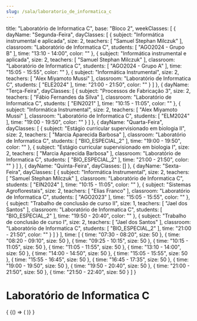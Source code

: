 ```yaml
---
slug: /sala/laboratorio_de_informatica_c
---
```

  title: "Laboratório de Informatica C",
  base: "Bloco 2",
  weekClasses: [
    {
      dayName: "Segunda-Feira",
      dayClasses: [
        {
          subject: "Informática instrumental e aplicada",
          size: 2,
          teachers: [
            "Samuel Stephan Milczuk"
          ],
          classroom: "Laboratório de Informatica C",
          students: [
            "AGO2024 - Grupo B"
          ],
          time: "13:10 - 14:00",
          color: ""
        },
        {
          subject: "Informática instrumental e aplicada",
          size: 2,
          teachers: [
            "Samuel Stephan Milczuk"
          ],
          classroom: "Laboratório de Informatica C",
          students: [
            "AGO2024 - Grupo A"
          ],
          time: "15:05 - 15:55",
          color: ""
        },
        {
          subject: "Informática Instrumental",
          size: 2,
          teachers: [
            "Alex Miyamoto Mussi"
          ],
          classroom: "Laboratório de Informatica C",
          students: [
            "ELE2024"
          ],
          time: "21:00 - 21:50",
          color: ""
        }
      ]
    },
    {
      dayName: "Terça-Feira",
      dayClasses: [
        {
          subject: "Processos de Fabricação 3",
          size: 2,
          teachers: [
            "Fábio Fernandes da Silva"
          ],
          classroom: "Laboratório de Informatica C",
          students: [
            "EIN2021"
          ],
          time: "10:15 - 11:05",
          color: ""
        },
        {
          subject: "Informática Instrumental",
          size: 2,
          teachers: [
            "Alex Miyamoto Mussi"
          ],
          classroom: "Laboratório de Informatica C",
          students: [
            "ELM2024"
          ],
          time: "19:00 - 19:50",
          color: ""
        }
      ]
    },
    {
      dayName: "Quarta-Feira",
      dayClasses: [
        {
          subject: "Estágio curricular supervisionado em biologia II",
          size: 2,
          teachers: [
            "Marcia Aparecida Barbosa"
          ],
          classroom: "Laboratório de Informatica C",
          students: [
            "BIO_ESPECIAL_2"
          ],
          time: "19:00 - 19:50",
          color: ""
        },
        {
          subject: "Estágio curricular supervisionado em biologia I",
          size: 2,
          teachers: [
            "Marcia Aparecida Barbosa"
          ],
          classroom: "Laboratório de Informatica C",
          students: [
            "BIO_ESPECIAL_2"
          ],
          time: "21:00 - 21:50",
          color: ""
        }
      ]
    },
    {
      dayName: "Quinta-Feira",
      dayClasses: []
    },
    {
      dayName: "Sexta-Feira",
      dayClasses: [
        {
          subject: "Informática Instrumental",
          size: 2,
          teachers: [
            "Samuel Stephan Milczuk"
          ],
          classroom: "Laboratório de Informatica C",
          students: [
            "EIN2024"
          ],
          time: "10:15 - 11:05",
          color: ""
        },
        {
          subject: "Sistemas Agroflorestais",
          size: 2,
          teachers: [
            "Elias Franco"
          ],
          classroom: "Laboratório de Informatica C",
          students: [
            "AGO2023"
          ],
          time: "15:05 - 15:55",
          color: ""
        },
        {
          subject: "Trabalho de conclusão de curso II",
          size: 1,
          teachers: [
            "Jael dos Santos"
          ],
          classroom: "Laboratório de Informatica C",
          students: [
            "BIO_ESPECIAL_2"
          ],
          time: "19:50 - 20:40",
          color: ""
        },
        {
          subject: "Trabalho de conclusão de curso I",
          size: 2,
          teachers: [
            "Jael dos Santos"
          ],
          classroom: "Laboratório de Informatica C",
          students: [
            "BIO_ESPECIAL_2"
          ],
          time: "21:00 - 21:50",
          color: ""
        }
      ]
    }
  ],
  time: [
    {
      time: "07:30 - 08:20",
      size: 50
    },
    {
      time: "08:20 - 09:10",
      size: 50
    },
    {
      time: "09:25 - 10:15",
      size: 50
    },
    {
      time: "10:15 - 11:05",
      size: 50
    },
    {
      time: "11:05 - 11:55",
      size: 50
    },
    {
      time: "13:10 - 14:00",
      size: 50
    },
    {
      time: "14:00 - 14:50",
      size: 50
    },
    {
      time: "15:05 - 15:55",
      size: 50
    },
    {
      time: "15:55 - 16:45",
      size: 50
    },
    {
      time: "16:45 - 17:35",
      size: 50
    },
    {
      time: "19:00 - 19:50",
      size: 50
    },
    {
      time: "19:50 - 20:40",
      size: 50
    },
    {
      time: "21:00 - 21:50",
      size: 50
    },
    {
      time: "21:50 - 22:40",
      size: 50
    }
  ]
}

# Laboratório de Informatica C

<div>
  {
    <BrowserOnly>
      {() => (
        <Grid
          title={data.title}
          weekClasses={data.weekClasses}
          time={data.time}
        />
      )}
    </BrowserOnly>
  }
</div>
